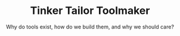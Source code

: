 ---
title: Tinker Tailor Toolmaker
slug: sense-making
cover_image: ../../src/images/flow.jpg
subtitle: Why do tools exist, how do we build them, and why we should care?
---